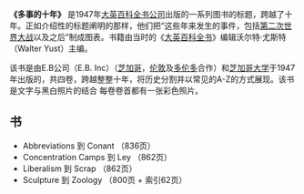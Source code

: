 '''《多事的十年》''' 是1947年[[大英百科全书公司|大英百科全书公司]]出版的一系列图书的标题，跨越了十年。正如介绍性的标题阐明的那样，他们把“这些年来发生的事件，包括[[第二次世界大战|第二次世界大战]]以及之后”制成图表。书籍由当时的《[[大英百科全书|大英百科全书]]》编辑沃尔特·尤斯特（Walter Yust）主编。

该书是由E.B公司（E.B. Inc）（[[芝加哥|芝加哥]]，[[伦敦|伦敦]]及[[多伦多|多伦多]]合作）和[[芝加哥大学|芝加哥大学]]于1947年出版的，共四卷，跨越整整十年，将历史分割并以常见的A-Z的方式展现。该书是文字与黑白照片的结合 每卷卷首都有一张彩色照片。

==书==
*Abbreviations 到 Conant （836页）
*Concentration Camps 到 Ley （862页）
*Liberalism 到 Scrap （862页）
*Sculpture 到 Zoology （800页 + 索引62页）

{{出版小作品}}